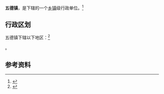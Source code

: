 {{中国乡级行政区|53/06/27/112/000}}

'''五德镇'''，是{{PRC admin/fullname|53/06/27/112/000|3}}下辖的一个[[乡镇|乡镇]]级行政单位。<ref>{{PRC admin/ref sgc|{{PRC admin/parent|53/06/27/112/000}}}}</ref>

== 行政区划 ==

五德镇下辖以下地区：<ref>{{PRC admin/ref sgc|53/06/27/112/000}}</ref>

{{PRC admin/children|53/06/27/112/000}}。

== 参考资料 ==

{{reflist}}

{{行政区划小作品}}
{{PRC admin/navcat|53/06/27/112/000}}